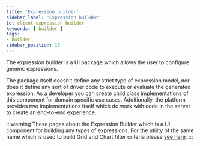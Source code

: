 ```yaml
---
title: 'Expression builder'
sidebar_label: 'Expression builder'
id: client-expression-builder
keywords: [ builder ]
tags:
- builder
sidebar_position: 15
---
```


The expression builder is a UI package which allows the user to configure generic expressions.

The package itself doesn't define any strict type of expression model, nor does it define any
sort of driver code to execute or evaluate the generated expression. As a developer you can create child class implementations of this component for domain specific use cases. Additionally, the platform provides two implementations itself which do work with code in the server to create an end-to-end experience.

:::warning
These pages about the Expression Builder which is a UI component for building any types of expressions. For the utility of the same name which is used to build Grid and Chart filter criteria please [see here](../criteria/expression-builder/).
:::
